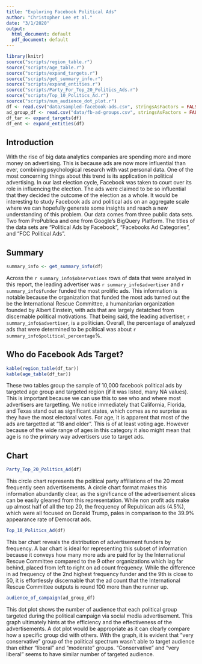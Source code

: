 ```yaml
---
title: "Exploring Facebook Political Ads"
author: "Christopher Lee et al."
date: "3/1/2020"
output:
  html_document: default
  pdf_document: default
---
```

```r
library(knitr)
source("scripts/region_table.r")
source("scripts/age_table.r")
source("scripts/expand_targets.r")
source("scripts/get_summary_info.r")
source("scripts/expand_entities.r")
source("scripts/Party_For_Top_20_Politics_Ads.r")
source("scripts/Top_10_Politics_Ad.r")
source("scripts/num_audience_dot_plot.r")
df <- read.csv("data/sampled-facebook-ads.csv", stringsAsFactors = FALSE)
ad_group_df <- read.csv("data/fb-ad-groups.csv", stringsAsFactors = FALSE)
df_tar <- expand_targets(df)
df_ent <- expand_entities(df)
```

## Introduction
  With the rise of big data analytics companies are spending more and more money on advertising. This is because ads are now more influential than ever, combining psychological research with vast personal data. One of the most concerning things about this trend is its application in political advertising. In our last election cycle, Facebook was taken to court over its role in influencing the election. The ads were claimed to be so influential that they decided the outcome of the election as a whole. It would be interesting to study Facebook ads and political ads on an aggregate scale where we can hopefully generate some insights and reach a new understanding of this problem. Our data comes from three public data sets. Two from ProPublica and one from Google's BigQuery Platform. The titles of the data sets are "Political Ads by Facebook", "Facebooks Ad Categories", and "FCC Political Ads".
  
## Summary
```r
summary_info <- get_summary_info(df)
```
Across the `r summary_info$observations` rows of data that were analyed in this report, the leading advertiser was `r summary_info$advertiser` and `r summary_info$funder` funded the most prolific ads. This information is notable because the organization that funded the most ads turned out the be the International Rescue Committee, a humanitarian organization founded by Albert Einstein, with ads that are largely detatched from discernable political motivations. That being said, the leading advertiser, `r summary_info$advertiser`, is a politician. Overall, the percentage of analyzed ads that were determined to be political was about `r summary_info$political_percentage`%.

## Who do Facebook Ads Target?
```r
kable(region_table(df_tar))
kable(age_table(df_tar))
```
These two tables group the sample of 10,000 facebook political ads by targeted age group and targeted region (if it was listed, many NA values). This is important because we can use this to see who and where most advertisers are targetting. We notice immediately that California, Florida, and Texas stand out as significant states, which comes as no surprise as they have the most electoral votes. For age, it is apparent that most of the ads are targetted at "18 and older". This is of at least voting age. However because of the wide range of ages in this category it also might mean that age is no the primary way advertisers use to target ads. 
  
## Chart
```r
Party_Top_20_Politics_Ad(df)
```
This circle chart represents the political party affiliations of the 20 most frequently seen advertisements. A circle chart format makes this information abundantly clear, as the significance of the advertisement slices can be easily gleaned from this representation. While non profit ads make up almost half of all the top 20, the frequency of Republican ads (4.5%), which were all focused on Donald Trump, pales in comparison to the 39.9% appearance rate of Democrat ads. 

```r
Top_10_Politics_Ad(df)
```

This bar chart reveals the distribution of advertisement funders by frequency. A bar chart is ideal for representing this subset of information because it conveys how many more ads are paid for by the International Rescue Committee compared to the 9 other organizations which lag far behind, placed from left to right on ad count frequency. While the difference in ad frequency of the 2nd highest frequency funder and the 9th is close to 50, it is effortlessly discernable that the ad count that the International Rescue Committee outputs is round 100 more than the runner up. 

```r
audience_of_campaign(ad_group_df)
```
This dot plot shows the number of audience that each political group targeted during the political campaign via social media advertisement. This graph ultimately hints at the efficiency and the effectiveness of the advertisements. A dot plot would be appropriate as it can clearly compare how a specific group did with others. With the graph, it is evident that “very conservative” group of the political spectrum wasn’t able to target audience than either “liberal” and “moderate” groups. “Conservative” and “very liberal” seems to have similar number of targeted audience.
